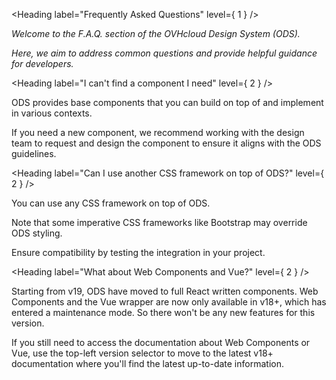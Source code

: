 
<Meta title="OVHcloud Design System/F.A.Q." />

<Heading label="Frequently Asked Questions" level={ 1 } />

*Welcome to the F.A.Q. section of the OVHcloud Design System (ODS).*

*Here, we aim to address common questions and provide helpful guidance for developers.*

<Heading label="I can't find a component I need" level={ 2 } />

ODS provides base components that you can build on top of and implement in various contexts.

If you need a new component, we recommend working with the design team to request and design the component to ensure it aligns with the ODS guidelines.

<Heading label="Can I use another CSS framework on top of ODS?" level={ 2 } />

You can use any CSS framework on top of ODS.

Note that some imperative CSS frameworks like Bootstrap may override ODS styling.

Ensure compatibility by testing the integration in your project.

<Heading label="What about Web Components and Vue?" level={ 2 } />

Starting from v19, ODS have moved to full React written components.
Web Components and the Vue wrapper are now only available in v18+, which has entered a maintenance mode.
So there won't be any new features for this version.

If you still need to access the documentation about Web Components or Vue, use the top-left version selector to move to
the latest v18+ documentation where you'll find the latest up-to-date information.
